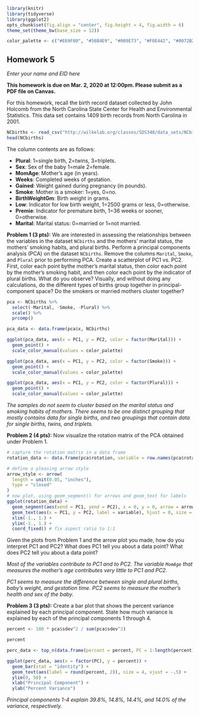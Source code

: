 ```r
library(knitr)
library(tidyverse)
library(ggplot2)
opts_chunk$set(fig.align = "center", fig.height = 4, fig.width = 6)
theme_set(theme_bw(base_size = 12))

color_palette <- c("#E69F00", "#56B4E9", "#009E73", "#F0E442", "#0072B2", "#D55E00", "#CC79A7", "#999999")
```
## Homework 5
*Enter your name and EID here*

**This homework is due on Mar. 2, 2020 at 12:00pm. Please submit as a PDF file on Canvas.**

For this homework, recall the birth record dataset collected by John Holcomb from the North Carolina State Center for Health and Environmental Statistics. This data set contains 1409 birth records from North Carolina in 2001.

```r

NCbirths <- read_csv("http://wilkelab.org/classes/SDS348/data_sets/NCbirths.csv")
head(NCbirths)

```

The column contents are as follows:

+ **Plural**: 1=single birth, 2=twins, 3=triplets.
+ **Sex**: Sex of the baby 1=male 2=female.
+ **MomAge**: Mother's age (in years).
+ **Weeks**: Completed weeks of gestation.
+ **Gained**: Weight gained during pregnancy (in pounds).
+ **Smoke**: Mother is a smoker: 1=yes, 0=no.
+ **BirthWeightGm**: Birth weight in grams.
+ **Low**: Indicator for low birth weight, 1=2500 grams or less, 0=otherwise.
+ **Premie**: Indicator for premature birth, 1=36 weeks or sooner, 0=otherwise.
+ **Marital**: Marital status: 0=married or 1=not married.

**Problem 1 (3 pts):** We are interested in assessing the relationships between the variables in the dataset `NCbirths` and the mothers' marital status, the mothers' smoking habits, and plural births. Perform a principal components analysis (PCA) on the dataset `NCbirths`. Remove the columns `Marital`, `Smoke`, and `Plural` prior to performing PCA. Create a scatterplot of PC1 vs. PC2. First, color each point bythe  mother's marital status, then color each point by the mother's smoking habit, and then color each point by the indicator of plural births. What do you observe? Visually, and without doing any calculations, do the different types of births group together in principal-component space? Do the smokers or married mothers cluster together?

```r

pca <- NCbirths %>% 
  select(-Marital, -Smoke, -Plural) %>% 
  scale() %>% 
  prcomp()

pca_data <- data.frame(pca$x, NCbirths)

ggplot(pca_data, aes(x = PC1, y = PC2, color = factor(Marital))) + 
  geom_point() + 
  scale_color_manual(values = color_palette)

ggplot(pca_data, aes(x = PC1, y = PC2, color = factor(Smoke))) + 
  geom_point() + 
  scale_color_manual(values = color_palette)

ggplot(pca_data, aes(x = PC1, y = PC2, color = factor(Plural))) + 
  geom_point() + 
  scale_color_manual(values = color_palette)

```
*The samples do not seem to cluster based on the marital status and smoking habits of mothers. There seems to be one distinct grouping that mostly contains data for single births, and two groupings that contain data for single births, twins, and triplets.*

**Problem 2 (4 pts):** Now visualize the rotation matrix of the PCA obtained under Problem 1. 
```r

# capture the rotation matrix in a data frame
rotation_data <- data.frame(pca$rotation, variable = row.names(pca$rotation))

# define a pleasing arrow style
arrow_style <- arrow(
  length = unit(0.05, "inches"),
  type = "closed"
)
# now plot, using geom_segment() for arrows and geom_text for labels
ggplot(rotation_data) +
  geom_segment(aes(xend = PC1, yend = PC2), x = 0, y = 0, arrow = arrow_style) +
  geom_text(aes(x = PC1, y = PC2, label = variable), hjust = 0, size = 3, color = "red") +
  xlim(-1., 1.) +
  ylim(-1., 1.) +
  coord_fixed() # fix aspect ratio to 1:1

```

Given the plots from Problem 1 and the arrow plot you made, how do you interpret PC1 and PC2? What does PC1 tell you about a data point? What does PC2 tell you about a data point?

*Most of the variables contribute to PC1 and to PC2. The variable `MomAge` that measures the mother's age contributes very little to PC1 and PC2.*

*PC1 seems to measure the difference between single and plural births, baby's weight, and gestation time. PC2 seems to measure the mother's health and sex of the baby.*

**Problem 3 (3 pts):** Create a bar plot that shows the percent variance explained by each principal component. State how much variance is explained by each of the principal components 1 through 4.

```r

percent <- 100 * pca$sdev^2 / sum(pca$sdev^2)

percent

perc_data <- top_n(data.frame(percent = percent, PC = 1:length(percent)), 10, percent)

ggplot(perc_data, aes(x = factor(PC), y = percent)) +
  geom_bar(stat = "identity") +
  geom_text(aes(label = round(percent, 2)), size = 4, vjust = -.5) +
  ylim(0, 50) +
  xlab("Principal Component") +
  ylab("Percent Variance")

```

*Principal components 1-4 explain 39.8%, 14.8%, 14.4%, and 14.0% of the variance, respectively.*
